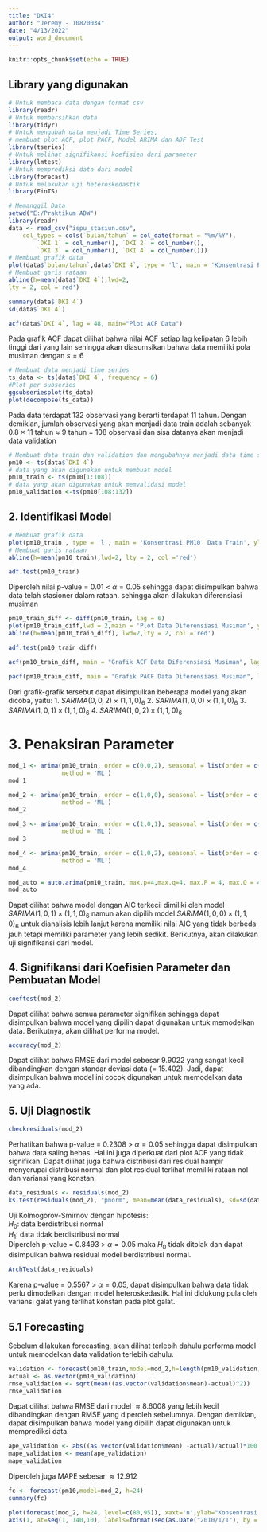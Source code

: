 ---
title: "DKI4"
author: "Jeremy - 10820034"
date: "4/13/2022"
output: word_document
---

```{r setup, include=FALSE}
knitr::opts_chunk$set(echo = TRUE)
```

## Library yang digunakan
```{r message=FALSE, warning=FALSE}
# Untuk membaca data dengan format csv
library(readr)
# Untuk membersihkan data
library(tidyr)
# Untuk mengubah data menjadi Time Series,
# membuat plot ACF, plot PACF, Model ARIMA dan ADF Test
library(tseries)
# Untuk melihat signifikansi koefisien dari parameter
library(lmtest)
# Untuk memprediksi data dari model
library(forecast)
# Untuk melakukan uji heteroskedastik
library(FinTS)
```

```{r message=FALSE, warning=FALSE}
# Memanggil Data
setwd("E:/Praktikum ADW")
library(readr)
data <- read_csv("ispu_stasiun.csv", 
    col_types = cols(`bulan/tahun` = col_date(format = "%m/%Y"), 
        `DKI 1` = col_number(), `DKI 2` = col_number(), 
        `DKI 3` = col_number(), `DKI 4` = col_number()))
# Membuat grafik data
plot(data$`bulan/tahun`,data$`DKI 4`, type = 'l', main = 'Konsentrasi PM10 di Lubang Buaya Tahun 2010-2021', xlab = "Tahun", ylab = "Konsentrasi PM10 (µgr/m^3)")
# Membuat garis rataan
abline(h=mean(data$`DKI 4`),lwd=2,
lty = 2, col ='red')
```

```{r}
summary(data$`DKI 4`)
sd(data$`DKI 4`)
```

```{r}
acf(data$`DKI 4`, lag = 48, main="Plot ACF Data")
```

Pada grafik ACF dapat dilihat bahwa nilai ACF setiap lag kelipatan 6 lebih tinggi dari yang lain sehingga akan diasumsikan bahwa data memiliki pola musiman dengan $s=6$

```{r}
# Membuat data menjadi time series
ts_data <- ts(data$`DKI 4`, frequency = 6)
#Plot per subseries
ggsubseriesplot(ts_data)
plot(decompose(ts_data))
```

Pada data terdapat 132 observasi yang berarti terdapat 11 tahun. Dengan demikian, jumlah observasi yang akan menjadi data train adalah sebanyak 0.8 $\times$ 11 tahun $\approx$ 9 tahun = 108 observasi dan sisa datanya akan menjadi data validation

```{r}
# Membuat data train dan validation dan mengubahnya menjadi data time series 
pm10 <- ts(data$`DKI 4`)
# data yang akan digunakan untuk membuat model
pm10_train <- ts(pm10[1:108])
# data yang akan digunakan untuk memvalidasi model
pm10_validation <-ts(pm10[108:132])
```
 
## 2. Identifikasi Model

```{r}
# Membuat grafik data
plot(pm10_train , type = 'l', main = 'Konsentrasi PM10  Data Train', ylab = "Konsentrasi PM10")
# Membuat garis rataan
abline(h=mean(pm10_train),lwd=2, lty = 2, col ='red')
```

```{r}
adf.test(pm10_train)
```

Diperoleh nilai p-value = 0.01 < $\alpha = 0.05$ sehingga dapat disimpulkan bahwa data telah stasioner dalam rataan. sehingga akan dilakukan diferensiasi musiman

```{r}
pm10_train_diff <- diff(pm10_train, lag = 6)
plot(pm10_train_diff,lwd = 2,main = 'Plot Data Diferensiasi Musiman', ylab="PM10 Train Diff")
abline(h=mean(pm10_train_diff), lwd=2,lty = 2, col ='red')
```

```{r}
adf.test(pm10_train_diff)
```

```{r}
acf(pm10_train_diff, main = "Grafik ACF Data Diferensiasi Musiman", lag.max = 36)
```

```{r}
pacf(pm10_train_diff, main = "Grafik PACF Data Diferensiasi Musiman", lag.max = 49)
```

Dari grafik-grafik tersebut dapat disimpulkan beberapa model yang akan dicoba, yaitu:
1. $SARIMA(0,0,2)\times(1,1,0)_6$
2. $SARIMA(1,0,0)\times(1,1,0)_6$
3. $SARIMA(1,0,1)\times(1,1,0)_6$
4. $SARIMA(1,0,2)\times(1,1,0)_6$

# 3. Penaksiran Parameter
```{r}
mod_1 <- arima(pm10_train, order = c(0,0,2), seasonal = list(order = c(1,1,0), period = 6),
               method = 'ML')
mod_1
```

```{r}
mod_2 <- arima(pm10_train, order = c(1,0,0), seasonal = list(order = c(1,1,0), period = 6),
               method = 'ML')
mod_2
```

```{r}
mod_3 <- arima(pm10_train, order = c(1,0,1), seasonal = list(order = c(1,1,0), period = 6),
               method = 'ML')
mod_3
```
```{r}
mod_4 <- arima(pm10_train, order = c(1,0,2), seasonal = list(order = c(1,1,0), period = 6),
               method = 'ML')
mod_4
```


```{r}
mod_auto = auto.arima(pm10_train, max.p=4,max.q=4, max.P = 4, max.Q = 4,seasonal =TRUE, stationary = FALSE)
mod_auto
```

Dapat dilihat bahwa model dengan AIC terkecil dimiliki oleh model $SARIMA(1,0,1)\times(1,1,0)_6$ namun akan dipilih model $SARIMA(1,0,0)\times(1,1,0)_6$ untuk dianalisis lebih lanjut karena memiliki nilai AIC yang tidak berbeda jauh tetapi memiliki parameter yang lebih sedikit. Berikutnya, akan dilakukan uji signifikansi dari model.


## 4. Signifikansi dari Koefisien Parameter dan Pembuatan Model
```{r}
coeftest(mod_2)
```

Dapat dilihat bahwa semua parameter signifikan sehingga dapat disimpulkan bahwa model yang dipilih dapat digunakan untuk memodelkan data. Berikutnya, akan dilihat performa model.

```{r}
accuracy(mod_2)
```

Dapat dilihat bahwa RMSE dari model sebesar $9.9022$ yang sangat kecil dibandingkan dengan standar deviasi data (= 15.402). Jadi, dapat disimpulkan bahwa model ini cocok digunakan untuk memodelkan data yang ada.

## 5. Uji Diagnostik
```{r}
checkresiduals(mod_2)
```

Perhatikan bahwa p-value = 0.2308 > $\alpha = 0.05$ sehingga dapat disimpulkan bahwa data saling bebas. Hal ini juga diperkuat dari plot ACF yang tidak signifikan. Dapat dilihat juga bahwa distribusi dari residual hampir menyerupai distribusi normal dan plot residual terlihat memiliki rataan nol dan variansi yang konstan.

```{r}
data_residuals <- residuals(mod_2)
ks.test(residuals(mod_2), "pnorm", mean=mean(data_residuals), sd=sd(data_residuals))
```
Uji Kolmogorov-Smirnov dengan hipotesis:  
$H_0:$ data berdistribusi normal  
$H_1:$ data tidak berdistribusi normal  
Diperoleh p-value = 0.8493 > $\alpha = 0.05$ maka $H_0$ tidak ditolak dan dapat disimpulkan bahwa residual model berdistribusi normal.

```{r}
ArchTest(data_residuals)
```

Karena p-value = $0.5567$ > $\alpha = 0.05$, dapat disimpulkan bahwa data tidak perlu dimodelkan dengan model heteroskedastik. Hal ini didukung pula oleh variansi galat yang terlihat konstan pada plot galat.

## 5.1 Forecasting
Sebelum dilakukan forecasting, akan dilihat terlebih dahulu performa model untuk memodelkan data validation terlebih dahulu.

```{r}
validation <- forecast(pm10_train,model=mod_2,h=length(pm10_validation))
actual <- as.vector(pm10_validation)
rmse_validation <- sqrt(mean((as.vector(validation$mean)-actual)^2))
rmse_validation
```
Dapat dilihat bahwa RMSE dari model $\approx 8.6008$ yang lebih kecil dibandingkan dengan RMSE yang diperoleh sebelumnya. Dengan demikian, dapat disimpulkan bahwa model yang dipilih dapat digunakan untuk memprediksi data.

```{r}
ape_validation <- abs((as.vector(validation$mean) -actual)/actual)*100
mape_validation <- mean(ape_validation)
mape_validation
```

Diperoleh juga MAPE sebesar $\approx 12.912%$

```{r}
fc <- forecast(pm10,model=mod_2, h=24)
summary(fc)
```

```{r}
plot(forecast(mod_2, h=24, level=c(80,95)), xaxt='n',ylab="Konsentrasi PM10 (µgr/m^3)", xlab="Bulan/Tahun", main="Forecast ARIMA(1,0,0)(1,1,0)[6] untuk Konsentrasi PM10 di Lubang Buaya")
axis(1, at=seq(1, 140,10), labels=format(seq(as.Date("2010/1/1"), by = "year", length.out = 14),format("%b %Y")), cex.axis=0.8, xpd=TRUE)
```